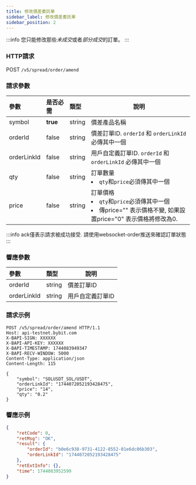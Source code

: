 ```yaml
---
title: 修改價差委託單
sidebar_label: 修改價差委託單
sidebar_position: 2
---
```

:::info
您只能修改那些*未成交*或者*部分成交*的訂單。
:::

### HTTP請求
POST `/v5/spread/order/amend`

### 請求參數
| 參數 | 是否必需 | 類型 | 說明|
|:----- |:-------|:-----|------ |
|symbol |**true** |string |價差產品名稱|
|orderId |false |string |價差訂單ID. `orderId` 和 `orderLinkId` 必傳其中一個 |
|orderLinkId |false |string |用戶自定義訂單ID. `orderId` 和 `orderLinkId` 必傳其中一個|
|qty |false |string | 訂單數量 <li>`qty`和`price`必須傳其中一個</li>|
|price |false |string |訂單價格<li>`qty`和`price`必須傳其中一個</li><li>傳price="" 表示價格不變, 如果設置price="0" 表示價格將修改為0.</li>|

:::info
ack僅表示請求被成功接受. 請使用websocket-order推送來確認訂單狀態
:::

### 響應參數
| 參數 | 類型 | 說明|
|:----- |:-----|----- |
|orderId |string |價差訂單ID |
|orderLinkId |string |用戶自定義訂單ID |

### 請求示例

```http
POST /v5/spread/order/amend HTTP/1.1
Host: api-testnet.bybit.com
X-BAPI-SIGN: XXXXXX
X-BAPI-API-KEY: XXXXXX
X-BAPI-TIMESTAMP: 1744083949347
X-BAPI-RECV-WINDOW: 5000
Content-Type: application/json
Content-Length: 115

{
    "symbol": "SOLUSDT_SOL/USDT",
    "orderLinkId": "1744072052193428475",
    "price": "14",
    "qty": "0.2"
}
```

### 響應示例

```json
{
    "retCode": 0,
    "retMsg": "OK",
    "result": {
        "orderId": "b0e6c938-9731-4122-8552-01e6dc06b303",
        "orderLinkId": "1744072052193428475"
    },
    "retExtInfo": {},
    "time": 1744083952599
}
```
